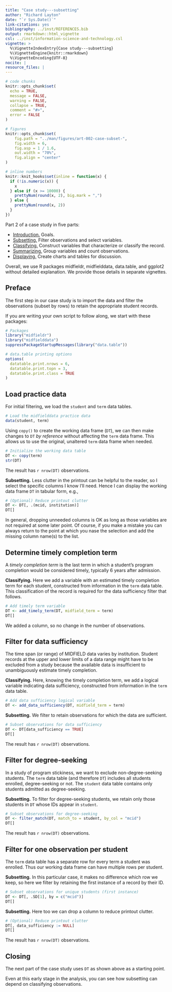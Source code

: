 ```yaml
---
title: "Case study---subsetting"
author: "Richard Layton"
date: "`r Sys.Date()`"
link-citations: yes
bibliography: ../inst/REFERENCES.bib
output: rmarkdown::html_vignette
csl: ../inst/information-science-and-technology.csl
vignette: >
  %\VignetteIndexEntry{Case study---subsetting}
  %\VignetteEngine{knitr::rmarkdown}
  %\VignetteEncoding{UTF-8}
nocite: | 
resource_files: |
---
```


```r
# code chunks
knitr::opts_chunk$set(
  echo = TRUE,
  message = FALSE,
  warning = FALSE,
  collapse = TRUE,
  comment = "#>",
  error = FALSE
)

# figures
knitr::opts_chunk$set(
    fig.path = "../man/figures/art-002-case-subset-", 
    fig.width = 6,
    fig.asp = 1 / 1.6,
    out.width = "70%",
    fig.align = "center"
)

# inline numbers
knitr::knit_hooks$set(inline = function(x) {
  if (!is.numeric(x)) {
    x
  } else if (x >= 10000) {
    prettyNum(round(x, 2), big.mark = ",")
  } else {
    prettyNum(round(x, 2))
  }
})
```

Part 2 of a case study in five parts:

- [Introduction.](art-001-case-introduction.html) Goals.  
- [Subsetting.](art-002-case-filter.html) Filter observations and select variables.  
- [Classifying.](art-003-case-classify.html) Construct variables that characterize or classify the record. 
- [Summarizing.](art-004-case-summarize.html) Group variables and count observations.
- [Displaying.](art-005-case-display.html) Create charts and tables for discussion.

Overall, we use R packages midfieldr, midfielddata, data.table, and ggplot2 without detailed explanation.  We provide those details in separate vignettes.  


## Preface

The first step in our case study is to import the data and filter the observations (subset by rows) to retain the appropriate student records.

If you are writing your own script to follow along, we start with these packages: 

```r
# Packages
library("midfieldr")
library("midfielddata")
suppressPackageStartupMessages(library("data.table"))

# data.table printing options
options(
  datatable.print.nrows = 6,
  datatable.print.topn = 3,
  datatable.print.class = TRUE
)
```

## Load practice data

For initial filtering, we load the `student` and `term` data tables. 
 
```r
# Load the midfielddata practice data
data(student, term)
```

Using `copy()` to create the working data frame (`DT`), we can then make changes to `DT` *by reference* without affecting the `term` data frame. This allows us to use the original, unaltered `term` data frame when needed. 

```r
# Initialize the working data table
DT <- copy(term)
str(DT)
```

The result has `r nrow(DT)` observations. 

**Subsetting.** Less clutter in the printout can be helpful to the reader, so I select the specific columns I know I'll need. Hence I can display the working data frame `DT` in tabular form, e.g., 

```r
# (Optional) Reduce printout clutter
DT <- DT[, .(mcid, institution)]
DT[]
```

In general, dropping unneeded columns is OK as long as those variables are not required at some later point. Of course, if you make a mistake you can always return to the point at which you nase the selection and add the missing column name(s) to the list. 

## Determine timely completion term 

A *timely completion term* is the last term in which a student's program completion would be considered timely, typically 6 years after admission. 

**Classifying.** Here we add a variable with an estimated timely completion term for each student, constructed from information in the `term` data table. This classification of the record is required for the data sufficiency filter that follows.   

```r
# Add timely term variable 
DT <- add_timely_term(DT, midfield_term = term)
DT[]
```

We added a column, so no change in the number of observations. 

## Filter for data sufficiency

The time span (or range) of MIDFIELD data varies by institution. Student records at the upper and lower limits of a data range might have to be excluded from a study because the available data is insufficient to unambiguously estimate timely completion.  

**Classifying.** Here, knowing the timely completion term, we add a logical variable indicating data sufficiency, constructed from information in the `term` data table.  

```r
# Add data sufficiency logical variable
DT <- add_data_sufficiency(DT, midfield_term = term)
```

**Subsetting.**  We filter to retain observations for which the data are sufficient.   

```r
# Subset observations for data sufficiency
DT <- DT[data_sufficiency == TRUE]
DT[]
```

The result has `r nrow(DT)` observations. 

## Filter for degree-seeking

In a study of program stickiness, we want to exclude non-degree-seeking students. The `term` data table (and therefore `DT`) includes all students enrolled, degree-seeking or not. The `student` data table contains only students admitted as degree-seeking. 

**Subsetting.** To filter for degree-seeking students, we retain only those students in `DT` whose IDs appear in `student`.

```r
# Subset observations for degree-seeking
DT <- filter_match(DT, match_to = student, by_col = "mcid")
DT[]
```

The result has `r nrow(DT)` observations. 

## Filter for one observation per student

The `term` data table has a separate row for every term a student was enrolled. Thus our working data frame can have multiple rows per student. 

**Subsetting.**  In this particular case, it makes no difference which row we keep, so here we filter by retaining the first instance of a record by their ID.

```r
# Subset observations for unique students (first instance) 
DT <- DT[, .SD[1], by = c("mcid")]
DT[]
```

**Subsetting.**  Here too we can drop a column to reduce printout clutter.

```r
# (Optional) Reduce printout clutter
DT[, data_sufficiency := NULL]
DT[]
```

The result has `r nrow(DT)` observations. 

## Closing

The next part of the case study uses `DT` as shown above as a starting point. 

Even at this early stage in the analysis, you can see how subsetting can depend on classifying observations. 
